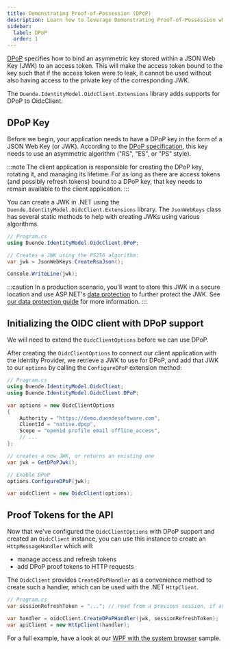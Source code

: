 ```yaml
---
title: Demonstrating Proof-of-Possession (DPoP)
description: Learn how to leverage Demonstrating Proof-of-Possession when using OidcClient to build a native OIDC client.
sidebar:
  label: DPoP
  order: 1
---
```


[DPoP][dpop-spec] specifies how to bind an asymmetric key stored
within a JSON Web Key (JWK) to an access token. This will make the access token bound to the key such that if the
access token were to leak, it cannot be used without also having access to the private key of the corresponding JWK.

The `Duende.IdentityModel.OidcClient.Extensions` library adds supports for DPoP to OidcClient.

## DPoP Key

Before we begin, your application needs to have a DPoP key in the form of a
JSON Web Key (or JWK). According to the [DPoP specification][dpop-spec], this
key needs to use an asymmetric algorithm ("RS", "ES", or "PS" style).

:::note
The client application is responsible for creating the DPoP key,
rotating it, and managing its lifetime. For as long as there are access tokens
(and possibly refresh tokens) bound to a DPoP key, that key needs to remain
available to the client application.
:::

You can create a JWK in .NET using the `Duende.IdentityModel.OidcClient.Extensions` library.
The `JsonWebKeys` class has several static methods to help with creating JWKs using various algorithms.

```csharp
// Program.cs
using Duende.IdentityModel.OidcClient.DPoP;

// Creates a JWK using the PS256 algorithm:
var jwk = JsonWebKeys.CreateRsaJson();

Console.WriteLine(jwk);
```

:::caution
In a production scenario, you'll want to store this JWK in a secure location
and use ASP.NET's [data protection](https://docs.microsoft.com/en-us/aspnet/core/security/data-protection/) to further
protect the JWK. See [our data protection guide](/identityserver/deployment#aspnet-core-data-protection) for more
information.
:::

## Initializing the OIDC client with DPoP support

We will need to extend the `OidcClientOptions` before we can use DPoP.

After creating the `OidcClientOptions`
to connect our client application with the Identity Provider, we retrieve a JWK to use for DPoP, and add that JWK
to our `options` by calling the `ConfigureDPoP` extension method:

```csharp
// Program.cs
using Duende.IdentityModel.OidcClient;
using Duende.IdentityModel.OidcClient.DPoP;

var options = new OidcClientOptions
{
    Authority = "https://demo.duendesoftware.com",
    ClientId = "native.dpop",
    Scope = "openid profile email offline_access",
    // ...
};

// creates a new JWK, or returns an existing one
var jwk = GetDPoPJwk();

// Enable DPoP
options.ConfigureDPoP(jwk);

var oidcClient = new OidcClient(options);
```

## Proof Tokens for the API

Now that we've configured the `OidcClientOptions` with DPoP support and created an
`OidcClient` instance, you can use this instance to create an `HttpMessageHandler` which
will:

- manage access and refresh tokens
- add DPoP proof tokens to HTTP requests

The `OidcClient` provides `CreateDPoPHandler` as a convenience method to create such a handler,
which can be used with the .NET `HttpClient`.

```csharp
// Program.cs
var sessionRefreshToken = "..."; // read from a previous session, if any

var handler = oidcClient.CreateDPoPHandler(jwk, sessionRefreshToken);
var apiClient = new HttpClient(handler);
```

For a full example, have a look at our [WPF with the system browser](https://github.com/DuendeSoftware/foss/tree/main/identity-model-oidc-client/samples/Wpf) sample.

[dpop-spec]: https://datatracker.ietf.org/doc/html/rfc9449
